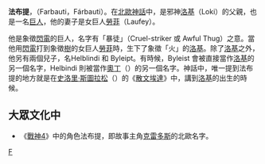 '''法布提'''，（Farbauti，Fárbauti）。在[[北歐神話|北歐神話]]中，是邪神[[洛基|洛基]]（Loki）的父親，也是一名[[巨人|巨人]]，他的妻子是女巨人[[勞菲|勞菲]]（Laufey）。

他是象徵[[閃電|閃電]]的巨人，名字有「暴徒」（Cruel-striker 或 Awful Thug）之意。當他用[[閃電|閃電]]打到象徵[[樹|樹]]的女巨人[[勞菲|勞菲]]時，生下了象徵「火」的[[洛基|洛基]]。除了[[洛基|洛基]]之外，他另有兩個兒子，名Helblindi 和 Byleipt。有時候，Byleist 會被直接當作[[洛基|洛基]]的另一個名字，Helbindi 則被當作[[奧丁|奧丁]]（{{lang|en|Odin}}）的另一個名字。神話中，唯一提到法布提的地方就是在[[史洛里·斯圖拉松|史洛里·斯圖拉松]]（{{lang|en|Snorri Sturluson}}）的《[[散文埃達|散文埃達]]》中，講到[[洛基|洛基]]的出生的時候。

== 大眾文化中 ==

* 《[[戰神_(2018年遊戲)|戰神4]]》中的角色法布提，即故事主角[[克拉托斯_(战神)|克雷多斯]]的北歐名字。
{{北歐神話}}
{{北歐神話小作品}}
[[Category:北歐巨人|F]]
